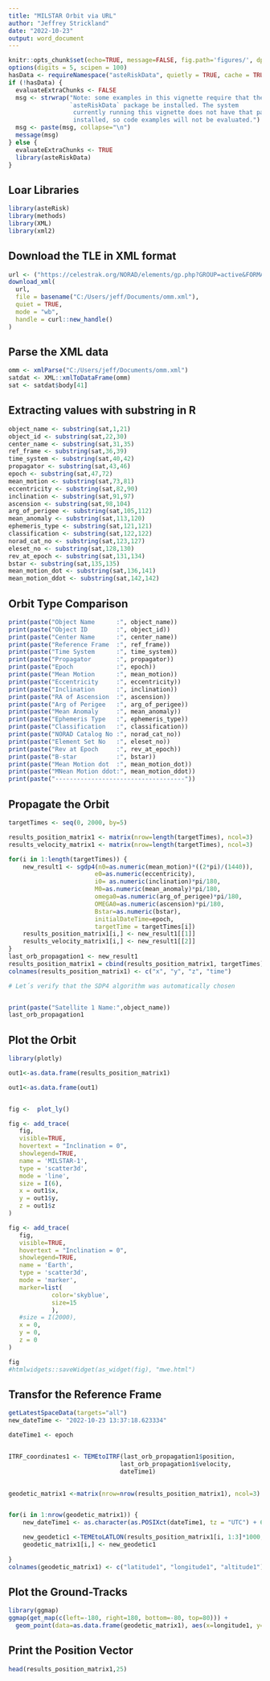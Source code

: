 ---
title: "MILSTAR Orbit via URL"
author: "Jeffrey Strickland"
date: "2022-10-23"
output: word_document
---

```{r}
knitr::opts_chunk$set(echo=TRUE, message=FALSE, fig.path='figures/', dpi=300, digits = 2)
options(digits = 5, scipen = 100)
hasData <- requireNamespace("asteRiskData", quietly = TRUE, cache = TRUE, autodep = TRUE, fig.align = "center", warning = FALSE, message = FALSE)
if (!hasData) {                                                                 
  evaluateExtraChunks <- FALSE                                             
  msg <- strwrap("Note: some examples in this vignette require that the
                 `asteRiskData` package be installed. The system
                  currently running this vignette does not have that package
                  installed, so code examples will not be evaluated.")
  msg <- paste(msg, collapse="\n")
  message(msg)                                                                   
} else {
  evaluateExtraChunks <- TRUE
  library(asteRiskData)
}
```

## Loar Libraries

```{r}
library(asteRisk)
library(methods)
library(XML)
library(xml2)
```

## Download the TLE in XML format

```{r}
url <- ("https://celestrak.org/NORAD/elements/gp.php?GROUP=active&FORMAT=xml")
download_xml(
  url,
  file = basename("C:/Users/jeff/Documents/omm.xml"),
  quiet = TRUE,
  mode = "wb",
  handle = curl::new_handle()
)

```

## Parse the XML data

```{r}
omm <- xmlParse("C:/Users/jeff/Documents/omm.xml")
satdat <- XML::xmlToDataFrame(omm)
sat <- satdat$body[41]
```

## Extracting values with substring in R

```{r}
object_name <- substring(sat,1,21)
object_id <- substring(sat,22,30)
center_name <- substring(sat,31,35)
ref_frame <- substring(sat,36,39)
time_system <- substring(sat,40,42)
propagator <- substring(sat,43,46)
epoch <- substring(sat,47,72)
mean_motion <- substring(sat,73,81)
eccentricity <- substring(sat,82,90)
inclination <- substring(sat,91,97)
ascension <- substring(sat,98,104)
arg_of_perigee <- substring(sat,105,112)
mean_anomaly <- substring(sat,113,120)
ephemeris_type <- substring(sat,121,121)
classification <- substring(sat,122,122)
norad_cat_no <- substring(sat,123,127)
eleset_no <- substring(sat,128,130)
rev_at_epoch <- substring(sat,131,134)
bstar <- substring(sat,135,135)
mean_motion_dot <- substring(sat,136,141)
mean_motion_ddot <- substring(sat,142,142)
```

## Orbit Type Comparison

```{r, warning=FALSE}
print(paste("Object Name      :", object_name))
print(paste("Object ID        :", object_id))
print(paste("Center Name      :", center_name))
print(paste("Reference Frame  :", ref_frame))
print(paste("Time System      :", time_system))
print(paste("Propagator       :", propagator))
print(paste("Epoch            :", epoch))
print(paste("Mean Motion      :", mean_motion))
print(paste("Eccentricity     :", eccentricity))
print(paste("Inclination      :", inclination))
print(paste("RA of Ascension  :", ascension))
print(paste("Arg of Perigee   :", arg_of_perigee))
print(paste("Mean Anomaly     :", mean_anomaly))
print(paste("Ephemeris Type   :", ephemeris_type))
print(paste("Classification   :", classification))
print(paste("NORAD Catalog No :", norad_cat_no))
print(paste("Element Set No   :", eleset_no))
print(paste("Rev at Epoch     :", rev_at_epoch))
print(paste("B-star           :", bstar))
print(paste("Mean Motion dot  :", mean_motion_dot))
print(paste("MNean Motion ddot:", mean_motion_ddot))
print(paste("------------------------------------"))

```

## Propagate the Orbit

```{r}
targetTimes <- seq(0, 2000, by=5)

results_position_matrix1 <- matrix(nrow=length(targetTimes), ncol=3)
results_velocity_matrix1 <- matrix(nrow=length(targetTimes), ncol=3)

for(i in 1:length(targetTimes)) {
    new_result1 <- sgdp4(n0=as.numeric(mean_motion)*((2*pi)/(1440)),
                        e0=as.numeric(eccentricity),
                        i0=	as.numeric(inclination)*pi/180,
                        M0=as.numeric(mean_anomaly)*pi/180,
                        omega0=as.numeric(arg_of_perigee)*pi/180,
                        OMEGA0=as.numeric(ascension)*pi/180,
                        Bstar=as.numeric(bstar),
                        initialDateTime=epoch, 
                        targetTime = targetTimes[i])
    results_position_matrix1[i,] <- new_result1[[1]]
    results_velocity_matrix1[i,] <- new_result1[[2]]
}
last_orb_propagation1 <- new_result1
results_position_matrix1 = cbind(results_position_matrix1, targetTimes)
colnames(results_position_matrix1) <- c("x", "y", "z", "time")

# Let´s verify that the SDP4 algorithm was automatically chosen


print(paste("Satellite 1 Name:",object_name))
last_orb_propagation1

```

## Plot the Orbit

```{r}
library(plotly)

out1<-as.data.frame(results_position_matrix1)

out1<-as.data.frame(out1)


fig <-  plot_ly()

fig <- add_trace(
   fig,
   visible=TRUE,
   hovertext = "Inclination = 0",
   showlegend=TRUE,
   name = 'MILSTAR-1',
   type = 'scatter3d',
   mode = 'line',
   size = I(6),
   x = out1$x,
   y = out1$y, 
   z = out1$z
) 

fig <- add_trace(
   fig,
   visible=TRUE,
   hovertext = "Inclination = 0",
   showlegend=TRUE,
   name = 'Earth',
   type = 'scatter3d',
   mode = 'marker',
   marker=list(
            color='skyblue',
            size=15
            ),
   #size = I(2000),
   x = 0,
   y = 0, 
   z = 0
)

fig
#htmlwidgets::saveWidget(as_widget(fig), "mwe.html")

```

## Transfor the Reference Frame

```{r}
getLatestSpaceData(targets="all")
new_dateTime <- "2022-10-23 13:37:18.623334"

dateTime1 <- epoch


ITRF_coordinates1 <- TEMEtoITRF(last_orb_propagation1$position,
                               last_orb_propagation1$velocity,
                               dateTime1)

                               
geodetic_matrix1 <-matrix(nrow=nrow(results_position_matrix1), ncol=3)


for(i in 1:nrow(geodetic_matrix1)) {
    new_dateTime1 <- as.character(as.POSIXct(dateTime1, tz = "UTC") + 60 * targetTimes[i])

    new_geodetic1 <-TEMEtoLATLON(results_position_matrix1[i, 1:3]*1000,new_dateTime1)
    geodetic_matrix1[i,] <- new_geodetic1
 
}
colnames(geodetic_matrix1) <- c("latitude1", "longitude1", "altitude1")

```

## Plot the Ground-Tracks

```{r}
library(ggmap)
ggmap(get_map(c(left=-180, right=180, bottom=-80, top=80))) + 
  geom_point(data=as.data.frame(geodetic_matrix1), aes(x=longitude1, y=latitude1), color="blue", size=2.5, alpha=0.8)

```

##  Print the Position Vector

```{r}
head(results_position_matrix1,25)
```



